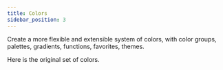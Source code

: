 ```yaml
---
title: Colors
sidebar_position: 3
---
```


Create a more flexible and extensible system of colors, with color groups, palettes, gradients, functions, favorites, themes.

Here is the original set of colors.

<Colors/>
